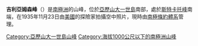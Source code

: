 {{coord|71|51|S|70|20|W|display=title}}

'''吉利亞姆森峰'''（{{lang-en|Gilliamsen Peak}}）是[[南極洲|南極洲]]的山峰，位於[[亞歷山大一世島|亞歷山大一世島]]南部，處於[[斯特卡托峰|斯特卡托峰]]南端，在1935年11月23日由[[美國|美國]]的探險家拍攝空中照片，現時由[[南極條約體系|南極條約體系]]管理。

{{DEFAULTSORT:Gilliamsen Peak}}
[[Category:亞歷山大一世島山峰|Category:亞歷山大一世島山峰]]
[[Category:海拔1000公尺以下的南極洲山峰|Category:海拔1000公尺以下的南極洲山峰]]

{{AlexanderIsland-geo-stub}}